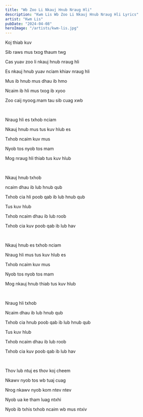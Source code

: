 ```yaml
---
title: "Wb Zoo Li Nkauj Hnub Nraug Hli"
description: "Kwm Lis Wb Zoo Li Nkauj Hnub Nraug Hli Lyrics"
artist: "Kwm Lis"
pubDate: "2024-04-08"
heroImage: "/artists/kwm-lis.jpg"
---
```


Koj thiab kuv

Sib raws mus txog thaum twg

Cas yuav zoo li nkauj hnub nraug hli

Es nkauj hnub yuav nciam khiav nraug hli

Mus ib hnub mus dhau ib hmo

Ncaim ib hli mus txog ib xyoo

Zoo caij nyoog.mam tau sib cuag xwb

<br />

Nraug hli es txhob nciam

Nkauj hnub mus tus kuv hlub es

Txhob ncaim kuv mus

Nyob tos nyob tos mam

Mog nraug hli thiab tus kuv hlub

<br />

Nkauj hnub txhob

ncaim dhau ib lub hnub qub

Txhob cia hli poob qab ib lub hnub qub

Tus kuv hlub

Txhob ncaim dhau ib lub roob

Txhob cia kuv poob qab ib lub hav

<br />

Nkauj hnub es txhob nciam

Nraug hli mus tus kuv hlub es

Txhob ncaim kuv mus

Nyob tos nyob tos mam

Mog nkauj hnub thiab tus kuv hlub

<br />

Nraug hli txhob

Ncaim dhau ib lub hnub qub

Txhob cia hnub poob qab ib lub hnub qub

Tus kuv hlub

Txhob ncaim dhau ib lub roob

Txhob cia kuv poob qab ib lub hav

<br />

Thov lub ntuj es thov koj cheem

Nkawv nyob tos wb tuaj cuag

Nrog nkawv nyob kom ntev ntev

Nyob ua ke tham luag ntxhi

Nyob ib txhis txhob ncaim wb mus ntxiv
